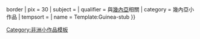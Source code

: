 {{asbox
| image     = Flag of Guinea.svg{{!}}border
| pix       = 30
| subject   = 
| qualifier = 與[[幾內亞]]相關
| category  = 幾內亞小作品
| tempsort  =  
| name      = Template:Guinea-stub
}}<noinclude>
[[Category:非洲小作品模板]]
</noinclude>